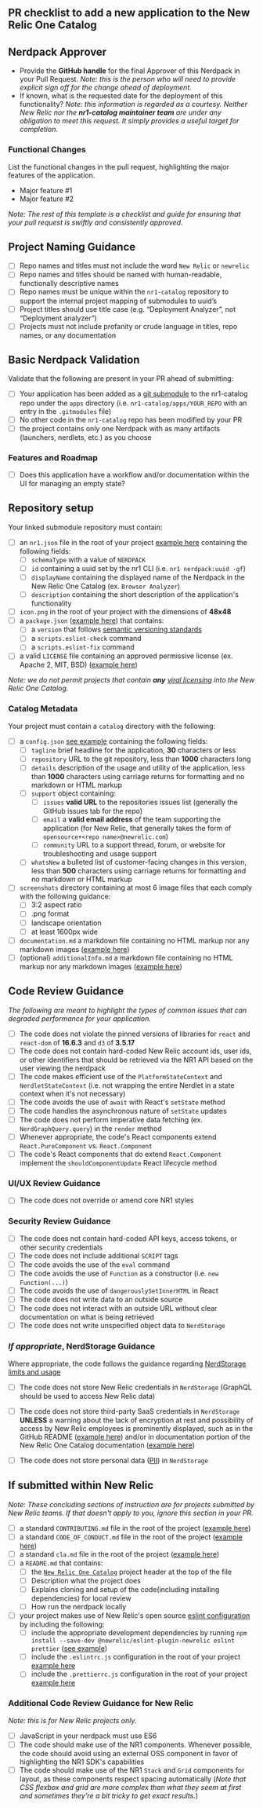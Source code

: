 ## PR checklist to add a new application to the New Relic One Catalog

## Nerdpack Approver

- Provide the **GitHub handle** for the final Approver of this Nerdpack in your Pull Request. *Note: this is the person who will need to provide explicit sign off for the change ahead of deployment.*
- If known, what is the requested date for the deployment of this functionality? *Note: this information is regarded as a courtesy. Neither New Relic nor the **nr1-catalog maintainer team** are under any obligation to meet this request. It simply provides a useful target for completion.*

### Functional Changes

List the functional changes in the pull request, highlighting the major features of the application.

- Major feature #1
- Major feature #2

*Note: The rest of this template is a checklist and guide for ensuring that your pull request is swiftly and consistently approved.*

## Project Naming Guidance

- [ ] Repo names and titles must not include the word `New Relic` or `newrelic`
- [ ] Repo names and titles should be named with human-readable, functionally descriptive names
- [ ] Repo names must be unique within the `nr1-catalog` repository to support the internal project mapping of submodules to uuid’s
- [ ] Project titles should use title case (e.g. “Deployment Analyzer”, not “Deployment analyzer”)
- [ ] Projects must not include profanity or crude language in titles, repo names, or any documentation

## Basic Nerdpack Validation

Validate that the following are present in your PR ahead of submitting:

- [ ] Your application has been added as a [git submodule](https://git-scm.com/book/en/v2/Git-Tools-Submodules) to the nr1-catalog repo under the `apps` directory (i.e. `nr1-catalog/apps/YOUR_REPO` with an entry in the `.gitmodules` file)
- [ ] No other code in the `nr1-catalog` repo has been modified by your PR
- [ ] the project contains only one Nerdpack with as many artifacts (launchers, nerdlets, etc.) as you choose

### Features and Roadmap

- [ ] Does this application have a workflow and/or documentation within the UI for managing an empty state?

## Repository setup

Your linked submodule repository must contain:

- [ ] an `nr1.json` file in the root of your project [example here](https://github.com/newrelic/nr1-catalog/tree/master/examples/nr1.json) containing the following fields:
  - [ ] `schemaType` with a value of `NERDPACK`
  - [ ] `id` containing a uuid set by the nr1 CLI (i.e. `nr1 nerdpack:uuid -gf`)
  - [ ] `displayName` containing the displayed name of the Nerdpack in the New Relic One Catalog (ex. `Browser Analyzer`)
  - [ ] `description` containing the short description of the application's functionality
- [ ] `icon.png` in the root of your project with the dimensions of **48x48**
- [ ] a `package.json` ([example here](https://github.com/newrelic/nr1-catalog/tree/master/examples/package.json)) that contains:
  - [ ] a `version` that follows [semantic versioning standards](website.link)
  - [ ] a `scripts.eslint-check` command
  - [ ] a `scripts.eslint-fix` command
- [ ] a valid `LICENSE` file containing an approved permissive license (ex. Apache 2, MIT, BSD) ([example here](https://github.com/newrelic/nr1-catalog/tree/master/examples/LICENSE))

*Note: we do not permit projects that contain **any** [viral licensing](https://en.wikipedia.org/wiki/Viral_license) into the New Relic One Catalog.*

### Catalog Metadata

Your project must contain a `catalog` directory with the following:

- [ ] a `config.json` [see example](https://github.com/newrelic/nr1-catalog/tree/master/examples/catalog/config.json) containing the following fields:
  - [ ] `tagline` brief headline for the application, **30** characters or less
  - [ ] `repository` URL to the git repository, less than **1000** characters long
  - [ ] `details` description of the usage and utility of the application, less than **1000** characters using carriage returns for formatting and no markdown or HTML markup
  - [ ] `support` object containing:
    - [ ] `issues` **valid URL** to the repositories issues list (generally the GitHub issues tab for the repo)
    - [ ] `email` a **valid email address** of the team supporting the application (for New Relic, that generally takes the form of `opensource+<repo name>@newrelic.com`)
    - [ ] `community` URL to a support thread, forum, or website for troubleshooting and usage support
  - [ ] `whatsNew` a bulleted list of customer-facing changes in this version, less than **500** characters using carriage returns for formatting and no markdown or HTML markup
- [ ] `screenshots` directory containing at most 6 image files that each comply with the following guidance:
  - [ ] 3:2 aspect ratio
  - [ ] .png format
  - [ ] landscape orientation
  - [ ] at least 1600px wide
- [ ] `documentation.md` a markdown file  containing no HTML markup nor any markdown images ([example here](https://github.com/newrelic/nr1-catalog/tree/master/examples/catalog/documentation.md))
- [ ] (optional) `additionalInfo.md` a markdown file  containing no HTML markup nor any markdown images ([example here](https://github.com/newrelic/nr1-catalog/tree/master/examples/catalog/additionalInfo.md))

## Code Review Guidance

*The following are meant to highlight the types of common issues that can degraded performance for your application.*

- [ ] The code does not violate the pinned versions of libraries for `react` and `react-dom` of **16.6.3** and `d3` of **3.5.17**
- [ ] The code does not contain hard-coded New Relic account ids, user ids, or other identifiers that should be retrieved via the NR1 API based on the user viewing the nerdpack
- [ ] The code makes efficient use of the `PlatformStateContext` and `NerdletStateContext` (i.e. not wrapping the entire Nerdlet in a state context when it's not necessary)
- [ ] The code avoids the use of `await` with React's `setState` method
- [ ] The code handles the asynchronous nature of `setState` updates
- [ ] The code does not perform imperative data fetching (ex. `NerdGraphQuery.query`) in the `render` method
- [ ] Whenever appropriate, the code's React components extend `React.PureComponent` vs. `React.Component`
- [ ] The code's React components that do extend `React.Component` implement the `shouldComponentUpdate` React lifecycle method

### UI/UX Review Guidance

- [ ] The code does not override or amend core NR1 styles

### Security Review Guidance

- [ ] The code does not contain hard-coded API keys, access tokens, or other security credentials
- [ ] The code does not include additional `SCRIPT` tags
- [ ] The code avoids the use of the `eval` command
- [ ] The code avoids the use of `Function` as a constructor (i.e. `new Function(...)`)
- [ ] The code avoids the use of `dangerouslySetInnerHTML` in React
- [ ] The code does not write data to an outside source
- [ ] The code does not interact with an outside URL without clear documentation on what is being retrieved
- [ ] The code does not write unspecified object data to `NerdStorage`

### *If appropriate*, NerdStorage Guidance

Where appropriate, the code follows the guidance regarding [NerdStorage limits and usage](https://developer.newrelic.com/build-tools/new-relic-one-applications/nerdstorage)

- [ ] The code does not store New Relic credentials in `NerdStorage` (GraphQL should be used to access New Relic data)
- [ ] The code does not store third-party SaaS credentials in `NerdStorage` **UNLESS** a warning about the lack of encryption at rest and possibility of access by New Relic employees is prominently displayed, such as in the GitHub README ([example here](https://github.com/newrelic/nr1-github/blob/master/README.md#using-github-personal-access-tokens)) and/or in documentation portion of the New Relic One Catalog documentation ([example here](https://github.com/newrelic/nr1-github/blob/master/catalog/documentation.md#using-github-personal-access-tokens))
- [ ] The code does not store personal data ([PII](https://www.gdpreu.org/the-regulation/key-concepts/personal-data/)) in `NerdStorage`


## If submitted within New Relic

*Note: These concluding sections of instruction are for projects submitted by New Relic teams. If that doesn't apply to you, ignore this section in your PR.*

- [ ] a standard `CONTRIBUTING.md` file in the root of the project ([example here](https://github.com/newrelic/nr1-catalog/tree/master/examples/CONTRIBUTING.md))
- [ ] a standard `CODE_OF_CONDUCT.md` file in the root of the project ([example here](https://github.com/newrelic/nr1-catalog/tree/master/examples/CODE_OF_CONDUCT.md))
- [ ] a standard `cla.md` file in the root of the project ([example here](https://github.com/newrelic/nr1-catalog/tree/master/examples/cla.md))
- [ ] a `README.md` that contains:
  - [ ] the [`New Relic One Catalog`](https://github.com/newrelic/open-source-office/blob/master/examples/categories/index.md#nr1-catalog) project header at the top of the file
  - [ ] Description what the project does
  - [ ] Explains cloning and setup of the code(including installing dependencies) for local review
  - [ ] How run the nerdpack locally
- [ ] your project makes use of New Relic's open source [eslint configuration](https://github.com/newrelic/eslint-plugin-newrelic) by including the following:
  - [ ] include the appropriate development dependencies by running `npm install --save-dev @newrelic/eslint-plugin-newrelic eslint prettier` ([see example](https://github.com/newrelic/nr1-catalog/tree/master/examples/package.json))
  - [ ] include the `.eslintrc.js` configuration in the root of your project [example here](https://github.com/newrelic/nr1-catalog/tree/master/examples/.eslintrc.js)
  - [ ] include the `.prettierrc.js` configuration in the root of your project [example here](https://github.com/newrelic/nr1-catalog/tree/master/examples/.prettierrc.js)

### Additional Code Review Guidance for New Relic

*Note: this is for New Relic projects only.*

- [ ] JavaScript in your nerdpack must use ES6
- [ ] The code should make use of the NR1 components. Whenever possible, the code should avoid using an external OSS component in favor of highlighting the NR1 SDK's capabilities
- [ ] The code should make use of the NR1 `Stack` and `Grid` components for layout, as these components respect spacing automatically (*Note that CSS flexbox and grid are more complex than what they seem at first and sometimes they’re a bit tricky to get exact results.*)